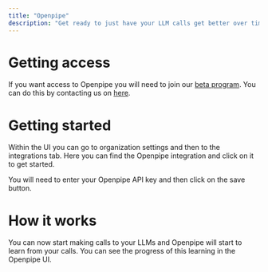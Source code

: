 ```yaml
---
title: "Openpipe"
description: "Get ready to just have your LLM calls get better over time"
---
```


# Getting access

If you want access to Openpipe you will need to join our [beta program](https://www.helicone.ai/integration/openpipe).
You can do this by contacting us on [here](https://www.helicone.ai/integration/openpipe).

# Getting started

Within the UI you can go to organization settings and then to the integrations tab. Here you can find the Openpipe integration and click on it to get started.

You will need to enter your Openpipe API key and then click on the save button.

# How it works

You can now start making calls to your LLMs and Openpipe will start to learn from your calls. You can see the progress of this learning in the Openpipe UI.
